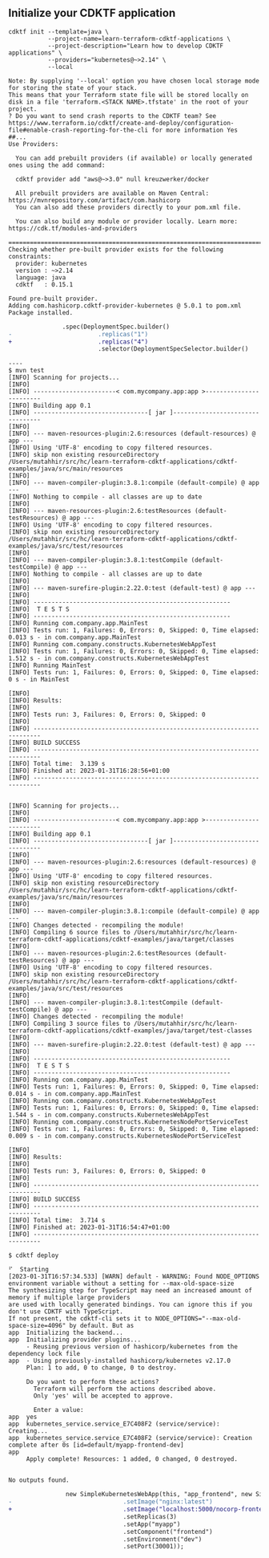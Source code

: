 ## Initialize your CDKTF application

```shell
cdktf init --template=java \
           --project-name=learn-terraform-cdktf-applications \
           --project-description="Learn how to develop CDKTF applications" \
           --providers="kubernetes@~>2.14" \
           --local
```

```shell
Note: By supplying '--local' option you have chosen local storage mode for storing the state of your stack.
This means that your Terraform state file will be stored locally on disk in a file 'terraform.<STACK NAME>.tfstate' in the root of your project.
? Do you want to send crash reports to the CDKTF team? See
https://www.terraform.io/cdktf/create-and-deploy/configuration-file#enable-crash-reporting-for-the-cli for more information Yes
##...
Use Providers:

  You can add prebuilt providers (if available) or locally generated ones using the add command:

  cdktf provider add "aws@~>3.0" null kreuzwerker/docker

  All prebuilt providers are available on Maven Central: https://mvnrepository.com/artifact/com.hashicorp
  You can also add these providers directly to your pom.xml file.

  You can also build any module or provider locally. Learn more: https://cdk.tf/modules-and-providers

========================================================================================================
Checking whether pre-built provider exists for the following constraints:
  provider: kubernetes
  version : ~>2.14
  language: java
  cdktf   : 0.15.1

Found pre-built provider.
Adding com.hashicorp.cdktf-provider-kubernetes @ 5.0.1 to pom.xml
Package installed.
```

```diff
               .spec(DeploymentSpec.builder()
-                        .replicas("1")
+                        .replicas("4")
                         .selector(DeploymentSpecSelector.builder()

```

```shell
----
$ mvn test
[INFO] Scanning for projects...
[INFO]
[INFO] -----------------------< com.mycompany.app:app >------------------------
[INFO] Building app 0.1
[INFO] --------------------------------[ jar ]---------------------------------
[INFO]
[INFO] --- maven-resources-plugin:2.6:resources (default-resources) @ app ---
[INFO] Using 'UTF-8' encoding to copy filtered resources.
[INFO] skip non existing resourceDirectory /Users/mutahhir/src/hc/learn-terraform-cdktf-applications/cdktf-examples/java/src/main/resources
[INFO]
[INFO] --- maven-compiler-plugin:3.8.1:compile (default-compile) @ app ---
[INFO] Nothing to compile - all classes are up to date
[INFO]
[INFO] --- maven-resources-plugin:2.6:testResources (default-testResources) @ app ---
[INFO] Using 'UTF-8' encoding to copy filtered resources.
[INFO] skip non existing resourceDirectory /Users/mutahhir/src/hc/learn-terraform-cdktf-applications/cdktf-examples/java/src/test/resources
[INFO]
[INFO] --- maven-compiler-plugin:3.8.1:testCompile (default-testCompile) @ app ---
[INFO] Nothing to compile - all classes are up to date
[INFO]
[INFO] --- maven-surefire-plugin:2.22.0:test (default-test) @ app ---
[INFO]
[INFO] -------------------------------------------------------
[INFO]  T E S T S
[INFO] -------------------------------------------------------
[INFO] Running com.company.app.MainTest
[INFO] Tests run: 1, Failures: 0, Errors: 0, Skipped: 0, Time elapsed: 0.013 s - in com.company.app.MainTest
[INFO] Running com.company.constructs.KubernetesWebAppTest
[INFO] Tests run: 1, Failures: 0, Errors: 0, Skipped: 0, Time elapsed: 1.512 s - in com.company.constructs.KubernetesWebAppTest
[INFO] Running MainTest
[INFO] Tests run: 1, Failures: 0, Errors: 0, Skipped: 0, Time elapsed: 0 s - in MainTest

[INFO]
[INFO] Results:
[INFO]
[INFO] Tests run: 3, Failures: 0, Errors: 0, Skipped: 0
[INFO]
[INFO] ------------------------------------------------------------------------
[INFO] BUILD SUCCESS
[INFO] ------------------------------------------------------------------------
[INFO] Total time:  3.139 s
[INFO] Finished at: 2023-01-31T16:28:56+01:00
[INFO] ------------------------------------------------------------------------
```

```shell

[INFO] Scanning for projects...
[INFO]
[INFO] -----------------------< com.mycompany.app:app >------------------------
[INFO] Building app 0.1
[INFO] --------------------------------[ jar ]---------------------------------
[INFO]
[INFO] --- maven-resources-plugin:2.6:resources (default-resources) @ app ---
[INFO] Using 'UTF-8' encoding to copy filtered resources.
[INFO] skip non existing resourceDirectory /Users/mutahhir/src/hc/learn-terraform-cdktf-applications/cdktf-examples/java/src/main/resources
[INFO]
[INFO] --- maven-compiler-plugin:3.8.1:compile (default-compile) @ app ---
[INFO] Changes detected - recompiling the module!
[INFO] Compiling 6 source files to /Users/mutahhir/src/hc/learn-terraform-cdktf-applications/cdktf-examples/java/target/classes
[INFO]
[INFO] --- maven-resources-plugin:2.6:testResources (default-testResources) @ app ---
[INFO] Using 'UTF-8' encoding to copy filtered resources.
[INFO] skip non existing resourceDirectory /Users/mutahhir/src/hc/learn-terraform-cdktf-applications/cdktf-examples/java/src/test/resources
[INFO]
[INFO] --- maven-compiler-plugin:3.8.1:testCompile (default-testCompile) @ app ---
[INFO] Changes detected - recompiling the module!
[INFO] Compiling 3 source files to /Users/mutahhir/src/hc/learn-terraform-cdktf-applications/cdktf-examples/java/target/test-classes
[INFO]
[INFO] --- maven-surefire-plugin:2.22.0:test (default-test) @ app ---
[INFO]
[INFO] -------------------------------------------------------
[INFO]  T E S T S
[INFO] -------------------------------------------------------
[INFO] Running com.company.app.MainTest
[INFO] Tests run: 1, Failures: 0, Errors: 0, Skipped: 0, Time elapsed: 0.014 s - in com.company.app.MainTest
[INFO] Running com.company.constructs.KubernetesWebAppTest
[INFO] Tests run: 1, Failures: 0, Errors: 0, Skipped: 0, Time elapsed: 1.544 s - in com.company.constructs.KubernetesWebAppTest
[INFO] Running com.company.constructs.KubernetesNodePortServiceTest
[INFO] Tests run: 1, Failures: 0, Errors: 0, Skipped: 0, Time elapsed: 0.009 s - in com.company.constructs.KubernetesNodePortServiceTest

[INFO]
[INFO] Results:
[INFO]
[INFO] Tests run: 3, Failures: 0, Errors: 0, Skipped: 0
[INFO]
[INFO] ------------------------------------------------------------------------
[INFO] BUILD SUCCESS
[INFO] ------------------------------------------------------------------------
[INFO] Total time:  3.714 s
[INFO] Finished at: 2023-01-31T16:54:47+01:00
[INFO] ------------------------------------------------------------------------
```

```shell
$ cdktf deploy

⠋  Starting
[2023-01-31T16:57:34.533] [WARN] default - WARNING: Found NODE_OPTIONS environment variable without a setting for --max-old-space-size
The synthesizing step for TypeScript may need an increased amount of memory if multiple large providers
are used with locally generated bindings. You can ignore this if you don't use CDKTF with TypeScript.
If not present, the cdktf-cli sets it to NODE_OPTIONS="--max-old-space-size=4096" by default. But as
app  Initializing the backend...
app  Initializing provider plugins...
     - Reusing previous version of hashicorp/kubernetes from the dependency lock file
app  - Using previously-installed hashicorp/kubernetes v2.17.0
     Plan: 1 to add, 0 to change, 0 to destroy.

     Do you want to perform these actions?
       Terraform will perform the actions described above.
       Only 'yes' will be accepted to approve.

       Enter a value:
app  yes
app  kubernetes_service.service_E7C408F2 (service/service): Creating...
app  kubernetes_service.service_E7C408F2 (service/service): Creation complete after 0s [id=default/myapp-frontend-dev]
app
     Apply complete! Resources: 1 added, 0 changed, 0 destroyed.


No outputs found.
```

```diff
                new SimpleKubernetesWebApp(this, "app_frontend", new SimpleKubernetesWebAppConfig()
-                               .setImage("nginx:latest")
+                               .setImage("localhost:5000/nocorp-frontend:latest")
                                .setReplicas(3)
                                .setApp("myapp")
                                .setComponent("frontend")
                                .setEnvironment("dev")
                                .setPort(30001));
```
